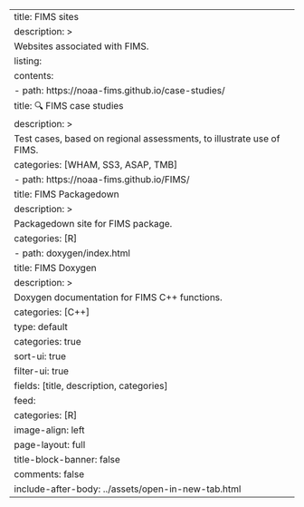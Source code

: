 ---
title: FIMS sites
description: >
  Websites associated with FIMS.
listing:
  contents:
    - path: https://noaa-fims.github.io/case-studies/
      title: 🔍 FIMS case studies
      description: >
        Test cases, based on regional assessments, to illustrate use of FIMS.
      categories: [WHAM, SS3, ASAP, TMB]
    - path: https://noaa-fims.github.io/FIMS/
      title: FIMS Packagedown
      description: >
        Packagedown site for FIMS package.
      categories: [R]
    - path: doxygen/index.html
      title: FIMS Doxygen
      description: >
        Doxygen documentation for FIMS C++ functions.
      categories: [C++]
  type: default
  categories: true
  sort-ui: true
  filter-ui: true
  fields: [title, description, categories]
  feed:
    categories: [R]
  image-align: left
page-layout: full
title-block-banner: false
comments: false
include-after-body: ../assets/open-in-new-tab.html
---
